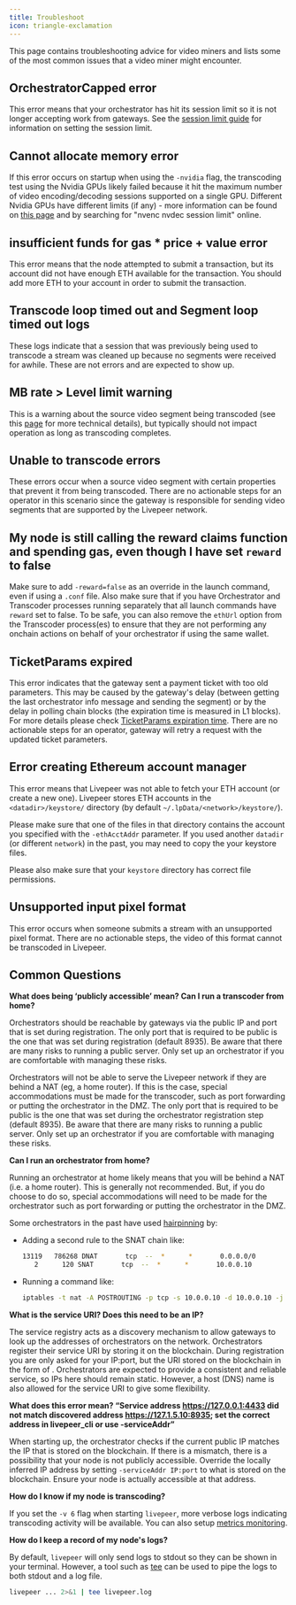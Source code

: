 ```yaml
---
title: Troubleshoot
icon: triangle-exclamation
---
```


This page contains troubleshooting advice for video miners and lists some of the
most common issues that a video miner might encounter.

## OrchestratorCapped error

This error means that your orchestrator has hit its session limit so it is not
longer accepting work from gateways. See the
[session limit guide](/orchestrators/guides/set-session-limits) for information
on setting the session limit.

## Cannot allocate memory error

If this error occurs on startup when using the `-nvidia` flag, the transcoding
test using the Nvidia GPUs likely failed because it hit the maximum number of
video encoding/decoding sessions supported on a single GPU. Different Nvidia
GPUs have different limits (if any) - more information can be found on
[this page](https://developer.nvidia.com/video-encode-and-decode-gpu-support-matrix-new)
and by searching for "nvenc nvdec session limit" online.

## insufficient funds for gas \* price + value error

This error means that the node attempted to submit a transaction, but its
account did not have enough ETH available for the transaction. You should add
more ETH to your account in order to submit the transaction.

## Transcode loop timed out and Segment loop timed out logs

These logs indicate that a session that was previously being used to transcode a
stream was cleaned up because no segments were received for awhile. These are
not errors and are expected to show up.

## MB rate > Level limit warning

This is a warning about the source video segment being transcoded (see this
[page](https://en.wikipedia.org/wiki/Advanced_Video_Coding#Levels) for more
technical details), but typically should not impact operation as long as
transcoding completes.

## Unable to transcode errors

These errors occur when a source video segment with certain properties that
prevent it from being transcoded. There are no actionable steps for an operator
in this scenario since the gateway is responsible for sending video segments
that are supported by the Livepeer network.

## My node is still calling the reward claims function and spending gas, even though I have set `reward` to false

Make sure to add `-reward=false` as an override in the launch command, even if
using a `.conf` file. Also make sure that if you have Orchestrator and
Transcoder processes running separately that all launch commands have `reward`
set to false. To be safe, you can also remove the `ethUrl` option from the
Transcoder process(es) to ensure that they are not performing any onchain
actions on behalf of your orchestrator if using the same wallet.

## TicketParams expired

This error indicates that the gateway sent a payment ticket with too old
parameters. This may be caused by the gateway's delay (between getting the
last orchestrator info message and sending the segment) or by the delay in
polling chain blocks (the expiration time is measured in L1 blocks). For more
details please check
[TicketParams expiration time](https://github.com/livepeer/go-livepeer/issues/1343).
There are no actionable steps for an operator, gateway will retry a request
with the updated ticket parameters.

## Error creating Ethereum account manager

This error means that Livepeer was not able to fetch your ETH account (or create
a new one). Livepeer stores ETH accounts in the `<datadir>/keystore/` directory
(by default `~/.lpData/<network>/keystore/`).

Please make sure that one of the files in that directory contains the account
you specified with the `-ethAcctAddr` parameter. If you used another `datadir`
(or different `network`) in the past, you may need to copy the your keystore
files.

Please also make sure that your `keystore` directory has correct file
permissions.

## Unsupported input pixel format

This error occurs when someone submits a stream with an unsupported pixel
format. There are no actionable steps, the video of this format cannot be
transcoded in Livepeer.

## Common Questions

**What does being ‘publicly accessible’ mean? Can I run a transcoder from
home?**

Orchestrators should be reachable by gateways via the public IP and port
that is set during registration. The only port that is required to be public is
the one that was set during registration (default 8935). Be aware that there are
many risks to running a public server. Only set up an orchestrator if you are
comfortable with managing these risks.

Orchestrators will not be able to serve the Livepeer network if they are behind
a NAT (eg, a home router). If this is the case, special accommodations must be
made for the transcoder, such as port forwarding or putting the orchestrator in
the DMZ. The only port that is required to be public is the one that was set
during the orchestrator registration step (default 8935). Be aware that there
are many risks to running a public server. Only set up an orchestrator if you
are comfortable with managing these risks.

**Can I run an orchestrator from home?**

Running an orchestrator at home likely means that you will be behind a NAT (i.e.
a home router). This is generally not recommended. But, if you do choose to do
so, special accommodations will need to be made for the orchestrator such as
port forwarding or putting the orchestrator in the DMZ.

Some orchestrators in the past have used
[hairpinning](https://en.wikipedia.org/wiki/Hairpinning) by:

- Adding a second rule to the SNAT chain like:

  ```bash
  13119   786268 DNAT       tcp  --  *      *       0.0.0.0/0            <EXTERNAL_IP>       tcp dpt:8935 to:10.0.0.10
     2      120 SNAT       tcp  --  *      *       10.0.0.10            10.0.0.10            to:<EXTERNAL_IP>
  ```

- Running a command like:

  ```bash
  iptables -t nat -A POSTROUTING -p tcp -s 10.0.0.10 -d 10.0.0.10 -j SNAT --to-source <EXTERNAL_IP>
  ```

**What is the service URI? Does this need to be an IP?**

The service registry acts as a discovery mechanism to allow gateways to look
up the addresses of orchestrators on the network. Orchestrators register their
service URI by storing it on the blockchain. During registration you are only
asked for your IP:port, but the URI stored on the blockchain in the form of .
Orchestrators are expected to provide a consistent and reliable service, so IPs
here should remain static. However, a host (DNS) name is also allowed for the
service URI to give some flexibility.

**What does this error mean? “Service address https://127.0.0.1:4433 did not
match discovered address https://127.1.5.10:8935; set the correct address in
livepeer_cli or use -serviceAddr”**

When starting up, the orchestrator checks if the current public IP matches the
IP that is stored on the blockchain. If there is a mismatch, there is a
possibility that your node is not publicly accessible. Override the locally
inferred IP address by setting `-serviceAddr IP:port` to what is stored on the
blockchain. Ensure your node is actually accessible at that address.

**How do I know if my node is transcoding?**

If you set the `-v 6` flag when starting `livepeer`, more verbose logs
indicating transcoding activity will be available. You can also setup
[metrics monitoring](/orchestrators/guides/monitor-metrics).

**How do I keep a record of my node's logs?**

By default, `livepeer` will only send logs to stdout so they can be shown in
your terminal. However, a tool such as
[tee](https://linuxize.com/post/linux-tee-command/) can be used to pipe the logs
to both stdout and a log file.

```bash
livepeer ... 2>&1 | tee livepeer.log
```
